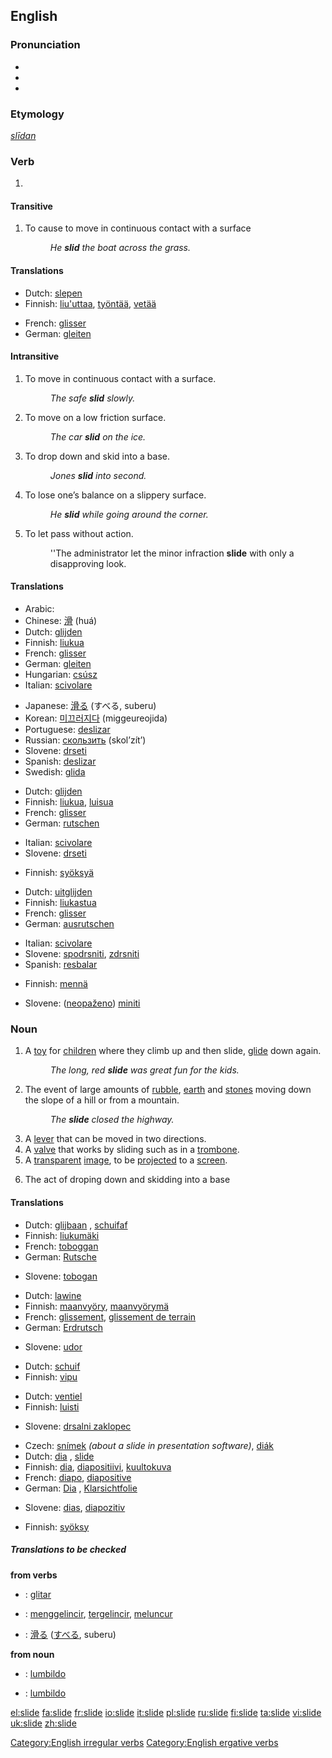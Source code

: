 {{wikipedia|dab=slide}}
==English==

===Pronunciation===
*{{IPA|/slaɪd/}}
*{{audio|en-us-slide.ogg|Audio (US)}}
*{{rhymes|aɪd}}

===Etymology===
{{OE.}} ''[[slīdan]]''

===Verb===
{{en-verb|slides|sliding|slid}}

# {{defn|English}}

====Transitive====
{{rfc-header|Transitive}}
# To cause to move in continuous contact with a surface
#: ''He '''slid''' the boat across the grass.''

====Translations====
{{trans-top|to cause to move in contact with a surface}}
*Dutch: [[slepen]]
*Finnish: [[liu'uttaa]], [[työntää]], [[vetää]]
{{trans-mid}}
*French: [[glisser]]
*German: [[gleiten]]
{{trans-bottom}}

====Intransitive====
# To move in continuous contact with a surface.
#: ''The safe '''slid''' slowly.''
# To move on a low friction surface.
#: ''The car '''slid''' on the ice.''
# {{baseball}} To drop down and skid into a base.
#: ''Jones '''slid''' into second.''
# To lose one’s balance on a slippery surface.
#: ''He '''slid''' while going around the corner.''
# To let pass without action.
#: ''The administrator let the minor infraction '''slide''' with only a disapproving look.

====Translations====
{{trans-top|to move in continuous contact with a surface}}
*Arabic: {{ARchar|[[انزلق]]}} {{IPAchar|(’inzálaqa)}}
*Chinese: [[滑]] (huá)
*Dutch: [[glijden]]
*Finnish: [[liukua]]
*French: [[glisser]]
*German: [[gleiten]]
*Hungarian: [[csúsz]]
*Italian: [[scivolare]]
{{trans-mid}}
*Japanese: [[滑る]] (すべる, suberu)
*Korean: [[미끄러지다]] (miggeureojida)
*Portuguese: [[deslizar]]
*Russian: [[скользить]] (skol’zít’)
*Slovene: [[drseti]]
*Spanish: [[deslizar]]
*Swedish: [[glida]]
{{trans-bottom}}

{{trans-top|to move with low friction}}
*Dutch: [[glijden]]
*Finnish: [[liukua]], [[luisua]]
*French: [[glisser]]
*German: [[rutschen]]
{{trans-mid}}
*Italian: [[scivolare]]
*Slovene: [[drseti]]
{{trans-bottom}}

{{trans-top|in baseball}}
*Finnish: [[syöksyä]]
{{trans-mid}}
{{trans-bottom}}

{{trans-top|to lose balance}}
*Dutch: [[uitglijden]]
*Finnish: [[liukastua]]
*French: [[glisser]]
*German: [[ausrutschen]]
{{trans-mid}}
*Italian: [[scivolare]]
*Slovene: [[spodrsniti]], [[zdrsniti]]
*Spanish: [[resbalar]]
{{trans-bottom}}

{{trans-top|to let pass}}
*Finnish: [[mennä]]
{{trans-mid}}
*Slovene: ([[neopaženo]]) [[miniti]]
{{trans-bottom}}

===Noun===
{{en-noun}}

# A [[toy]] for [[child]]ren where they climb up and then slide, [[glide]] down again.
#: ''The long, red '''slide''' was great fun for the kids.''
# The event of large amounts of [[rubble]], [[earth]] and [[stones]] moving down the slope of a hill or from a mountain.
#: ''The '''slide''' closed the highway.''
# A [[lever]] that can be moved in two directions.
# A [[valve]] that works by sliding such as in a [[trombone]].
# A [[transparent]] [[image]], to be [[project]]ed to a [[screen]].
# {{baseball}} The act of droping down and skidding into a base

====Translations====
{{trans-top|toy}}
*Dutch: [[glijbaan]] {{f}}, [[schuifaf]] {{f}}
*Finnish: [[liukumäki]]
*French: [[toboggan]] {{m}}
*German: [[Rutsche]] {{f}}
{{trans-mid}}
*Slovene: [[tobogan]]
{{trans-bottom}}

{{trans-top|rubble, earth and stones moving down}}
*Dutch: [[lawine]] {{f}}
*Finnish: [[maanvyöry]], [[maanvyörymä]]
*French: [[glissement]], [[glissement de terrain]]
*German: [[Erdrutsch]] {{m}}
{{trans-mid}}
*Slovene: [[udor]]
{{trans-bottom}}

{{trans-top|lever}}
*Dutch: [[schuif]] {{f}}
*Finnish: [[vipu]]
{{trans-mid}}
{{trans-bottom}}

{{trans-top|valve in eg. a trombone}}
*Dutch: [[ventiel]] {{n}}
*Finnish: [[luisti]]
{{trans-mid}}
*Slovene: [[drsalni zaklopec]]
{{trans-bottom}}

{{trans-top|transparent image for projecting}}
*Czech: [[snímek]] {{m}} ''(about a slide in presentation software)'', [[diák]] {{m}}
*Dutch: [[dia]] {{m}}, [[slide]] {{m}}
*Finnish: [[dia]], [[diapositiivi]], [[kuultokuva]]
*French: [[diapo]], [[diapositive]]
*German: [[Dia]] {{n}}, [[Klarsichtfolie]] {{f}}
{{trans-mid}}
*Slovene: [[dias]], [[diapozitiv]]
{{trans-bottom}}

{{trans-top|in baseball}}
*Finnish: [[syöksy]]
{{trans-mid}}
{{trans-bottom}}

=====Translations to be checked=====
{{checktrans}}

'''from verbs'''
*{{ttbc|Ido}}: [[glitar]]
*{{ttbc|Indonesian}}: [[gelincir|menggelincir]], [[gelincir|tergelincir]], [[luncur|meluncur]]
*{{ttbc|Japanese}}: [[滑る]] ([[すべる]], suberu)

'''from noun'''
*{{ttbc|Esperanto}}: [[lumbildo]]
*{{ttbc|Ido}}: [[lumbildo]]

[[Category:English irregular verbs]]
[[Category:English ergative verbs]]

[[el:slide]]
[[fa:slide]]
[[fr:slide]]
[[io:slide]]
[[it:slide]]
[[pl:slide]]
[[ru:slide]]
[[fi:slide]]
[[ta:slide]]
[[vi:slide]]
[[uk:slide]]
[[zh:slide]]